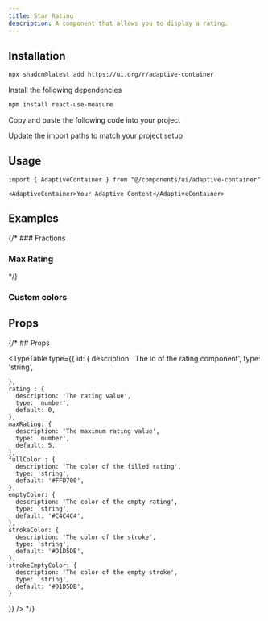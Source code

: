 ```yaml
---
title: Star Rating
description: A component that allows you to display a rating.
---
```



<ComponentPreview
  name="star-rating-demo"
  description="A component that allows you to display a rating."
/>

## Installation

<ComponentInstall>

<CLIInstall>
  
```bash
npx shadcn@latest add https://ui.org/r/adaptive-container
```

</CLIInstall>

<ManualInstall>

<Steps>

<Step>

Install the following dependencies

</Step>

```bash
npm install react-use-measure
```

<Step>

Copy and paste the following code into your project

</Step>

<ComponentSource name="rating" />

<Step>

Update the import paths to match your project setup

</Step>

</Steps>

</ManualInstall>

</ComponentInstall>


## Usage


```tsx
import { AdaptiveContainer } from "@/components/ui/adaptive-container"
```

```tsx
<AdaptiveContainer>Your Adaptive Content</AdaptiveContainer>
```

## Examples

{/* ### Fractions

<ComponentPreview
  name="rating-fraction"
  description="Display a rating with fractions. For example, 4.2 out of 5."
/>


### Max Rating

<ComponentPreview
  name="rating-max-rating"
  description="You can set the maximum rating value. For example, 10."
/> */}

### Custom colors

<ComponentPreview
  name="star-rating-custom-colors"
  description="Customise the colors, such as the fill, empty colors, or the strokes."
/>

## Props
<ComponentPropsTable componentName='Rating'/>


{/* ## Props

<TypeTable
  type={{
    id: {
      description: 'The id of the rating component',
      type: 'string',

    },
    rating : {
      description: 'The rating value',
      type: 'number',
      default: 0,
    },
    maxRating: {
      description: 'The maximum rating value',
      type: 'number',
      default: 5,
    },
    fullColor : {
      description: 'The color of the filled rating',
      type: 'string',
      default: '#FFD700',
    },
    emptyColor: {
      description: 'The color of the empty rating',
      type: 'string',
      default: '#C4C4C4',
    },
    strokeColor: {
      description: 'The color of the stroke',
      type: 'string',
      default: '#D1D5DB',
    },
    strokeEmptyColor: {
      description: 'The color of the empty stroke',
      type: 'string',
      default: '#D1D5DB',
    }
  }}
/> */}